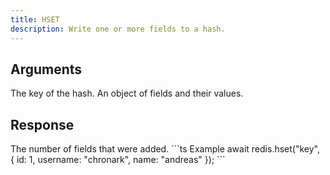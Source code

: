 ```yaml
---
title: HSET
description: Write one or more fields to a hash.
---
```


## Arguments

<ParamField body="key" type="string" required>
  The key of the hash.
</ParamField>

<ParamField body="fields" type="{ [fieldName]: TValue }" required>
  An object of fields and their values.

</ParamField>


## Response

<ResponseField type="integer" required>
  The number of fields that were added.
</ResponseField>

<RequestExample>
```ts Example
await redis.hset("key", {
  id: 1,
  username: "chronark",
  name: "andreas"
  });
```
</RequestExample>
